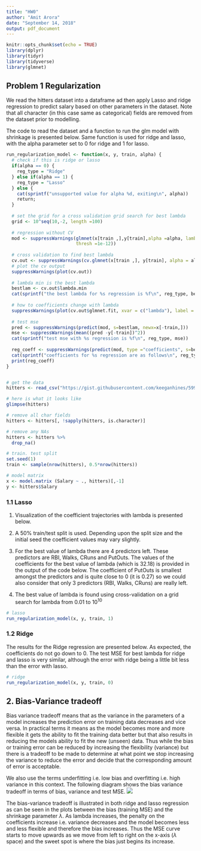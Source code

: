 ---
title: "HW0"
author: "Amit Arora"
date: "September 14, 2018"
output: pdf_document
---

```{r setup, include=FALSE}
knitr::opts_chunk$set(echo = TRUE)
library(dplyr)
library(tidyr)
library(tidyverse)
library(glmnet)
```

## Problem 1 Regularization

We read the hitters dataset into a dataframe ad then apply Lasso and ridge regression to predict salary based on other parameters in the dataset. Note that all character (in this case same as categorical) fields are removed from the dataset prior to modelling.

The code to read the dataset and a function to run the glm model with shrinkage is presented below. Same function is used for ridge and lasso, with the alpha parameter set to 0 for ridge and 1 for lasso.
```{r cars}
run_regularization_model <- function(x, y, train, alpha) {
  # check if this is ridge or lasso
  if(alpha == 0) {
    reg_type = "Ridge"
  } else if(alpha == 1) {
    reg_type = "Lasso"
  } else {
    cat(sprintf("unsupported value for alpha %d, exiting\n", alpha))
    return;
  }
  
  # set the grid for a cross validation grid search for best lambda
  grid <- 10^seq(10,-2, length =100)
  
  # regression without CV
  mod <- suppressWarnings(glmnet(x[train ,],y[train],alpha =alpha, lambda =grid ,
                          thresh =1e-12))
  
  # cross validation to find best lambda
  cv.out <- suppressWarnings(cv.glmnet(x[train ,], y[train], alpha = alpha))
  # plot the cv output
  suppressWarnings(plot(cv.out))
  
  # lambda min is the best lambda
  bestlam <- cv.out$lambda.min
  cat(sprintf("the best lambda for %s regression is %f\n", reg_type, bestlam))
  
  # how to coefficients change with lambda
  suppressWarnings(plot(cv.out$glmnet.fit, xvar = c("lambda"), label = TRUE))
  
  # test mse 
  pred <- suppressWarnings(predict(mod, s=bestlam, newx=x[-train,]))
  mse <- suppressWarnings(mean((pred -y[-train])^2))
  cat(sprintf("test mse with %s regression is %f\n", reg_type, mse))
  
  reg_coeff <- suppressWarnings(predict(mod, type ="coefficients", s=bestlam))
  cat(sprintf("coefficients for %s regression are as follows\n", reg_type))
  print(reg_coeff)
}


# get the data
hitters <- read_csv("https://gist.githubusercontent.com/keeganhines/59974f1ebef97bbaa44fb19143f90bad/raw/d9bcf657f97201394a59fffd801c44347eb7e28d/Hitters.csv")

# here is what it looks like
glimpse(hitters)

# remove all char fields
hitters <- hitters[, !sapply(hitters, is.character)]

# remove any NAs
hitters <- hitters %>%
  drop_na()

# train. test split
set.seed(1)
train <- sample(nrow(hitters), 0.5*nrow(hitters))

# model matrix
x <- model.matrix (Salary ~ ., hitters)[,-1]
y <- hitters$Salary
```

### 1.1 Lasso

1. Visualization of the coefficient trajectories with lambda is presented below. 

2. A 50% train/test split is used. Depending upon the split size and the initial seed the coefficient values may vary slightly.

3. For the best value of lambda there are 4 predictors left. These predictors are RBI, Walks, CRuns and PutOuts. The values of the coefficients for the best value of lambda (which is 32.18) is provided in the output of the code below. The coefficient of PutOuts is smallest amongst the predictors and is quite close to 0 (it is 0.27) so we could also consider that only 3 predictors (RBI, Walks, CRuns) are really left.

4. The best value of lambda is found using cross-validation on a grid search for lambda from 0.01 to $10^{10}$

```{r, echo=T}
# lasso
run_regularization_model(x, y, train, 1)
```

### 1.2 Ridge

The results for the Ridge regression are presented below. As expected, the coefficients do not go down to 0. The test MSE for best lambda for ridge and lasso is very similar, although the error with ridge being a little bit less than the error with lasso.

```{r, echo=T}
# ridge
run_regularization_model(x, y, train, 0)
```

## 2. Bias-Variance tradeoff

Bias variance tradeoff means that as the variance in the parameters of a model increases the prediction error on training data decreases and vice versa. In practical terms it means as the model becomes more and more flexible it gets the ability to fit the training data better but that also results in reducing the models ability to fit the new (unseen) data. Thus while the bias or training error can be reduced by increasing the flexibility (variance) but there is a tradeoff to be made to determine at what point we stop increasing the variance to reduce the error and decide that the corresponding amount of error is acceptable. 

We also use the terms underfitting i.e. low bias and overfitting i.e. high variance in this context. The following diagram shows the bias variance tradeoff in terms of bias, variance and test MSE.
![](bv.png)

The bias-variance tradeoff is illustrated in both ridge and lasso regression as can be seen  in the plots between the bias (training MSE) and the shrinkage parameter $\lambda$. As lambda increases, the penalty on the coefficients increase i.e. variance decreases and the model becomes less and less flexible and therefore the bias increases. Thus the MSE curve starts to move upwards as we move from left to right on the x-axis ($\lambda$ space) and the sweet spot is where the bias just begins its increase.